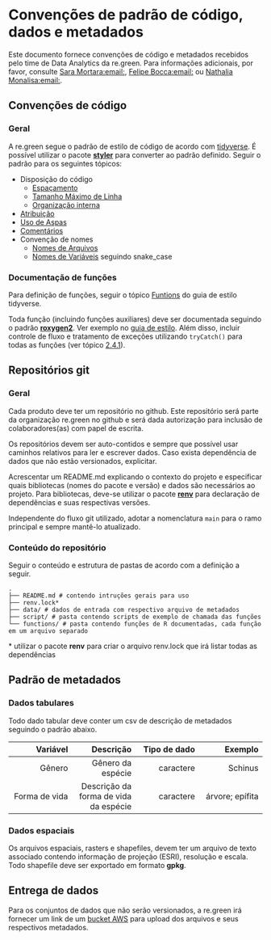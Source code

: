 # Convenções de padrão de código, dados e metadados


Este documento fornece convenções de código e metadados recebidos pelo time de Data Analytics da re.green. Para informações adicionais, por favor, consulte [Sara Mortara:email:](sara.mortara@re.green), [Felipe Bocca:email:](felipe.bocca@re.green) ou [Nathalia Monalisa:email:](nathalia.monalisa@re.green).

## Convenções de código

### Geral 

A re.green segue o padrão de estilo de código 
de acordo com [tidyverse](https://style.tidyverse.org). É possível utilizar o pacote [**styler**](https://cran.r-project.org/web/packages/styler/vignettes/introducing_styler.html) para converter ao padrão definido. Seguir o padrão para os seguintes tópicos:

- Disposição do código
    - [Espaçamento](https://style.tidyverse.org/syntax.html#spacing)
    - [Tamanho Máximo de Linha](https://style.tidyverse.org/syntax.html#long-lines)
    - [Organização interna](https://style.tidyverse.org/files.html#internal-structure)
- [Atribuição](https://style.tidyverse.org/syntax.html#assignment)
- [Uso de Aspas](https://style.tidyverse.org/syntax.html#character-vectors)
- [Comentários](https://style.tidyverse.org/syntax.html#comments)
- Convenção de nomes
    - [Nomes de Arquivos](https://style.tidyverse.org/files.html#names)
    - [Nomes de Variáveis](https://style.tidyverse.org/syntax.html#object-names) seguindo snake_case

### Documentação de funções

Para definição de funções, seguir o tópico [Funtions](https://style.tidyverse.org/functions.html) do guia de estilo tidyverse. 

Toda função (incluindo funções auxiliares) deve ser documentada seguindo o padrão [**roxygen2**](https://cran.r-project.org/web/packages/roxygen2/vignettes/roxygen2.html). Ver exemplo no [guia de estilo](https://style.tidyverse.org/documentation.html). Além disso, incluir controle de fluxo e tratamento de exceções utilizando `tryCatch()` para todas as funções (ver tópico [2.4.1](https://style.tidyverse.org/syntax.html#indenting)).



## Repositórios git

### Geral

Cada produto deve ter um repositório no github. Este repositório será parte da organização re.green no github e será dada autorização para inclusão de colaboradores(as) com papel de escrita.

Os repositórios devem ser auto-contidos e sempre que possível usar caminhos relativos para ler e escrever dados. Caso exista dependência de dados que não estão versionados, explicitar.

Acrescentar um README.md explicando o contexto do projeto e especificar quais bibliotecas (nomes do pacote e versão) e dados são necessários ao projeto. Para bibliotecas, deve-se utilizar o pacote [**renv**](https://rstudio.github.io/renv/articles/renv.html) para declaração de dependências e suas respectivas versões.

Independente do fluxo git utilizado, adotar a nomenclatura `main` para o ramo principal e sempre mantê-lo atualizado.

### Conteúdo do repositório

Seguir o conteúdo e estrutura de pastas de acordo com a definição a seguir. 

    .
    ├── README.md # contendo intruções gerais para uso 
    ├── renv.lock*
    ├── data/ # dados de entrada com respectivo arquivo de metadados
    ├── script/ # pasta contendo scripts de exemplo de chamada das funções
    └── functions/ # pasta contendo funções de R documentadas, cada função em um arquivo separado

\* utilizar o pacote **renv** para criar o arquivo renv.lock que irá listar todas as dependências



## Padrão de metadados

### Dados tabulares

Todo dado tabular deve conter um csv de descrição de metadados seguindo o padrão abaixo.

Variável | Descrição | Tipo de dado | Exemplo
--------:|--------:| --------:|--------:
Gênero| Gênero da espécie | caractere | Schinus
Forma de vida | Descrição da forma de vida da espécie | caractere | árvore; epífita 

### Dados espaciais

Os arquivos espaciais, rasters e shapefiles, devem ter um arquivo de texto associado contendo informação de projeção (ESRI), resolução e escala. Todo shapefile deve ser exportado em formato **gpkg**.


## Entrega de dados

Para os conjuntos de dados que não serão versionados, a re.green irá fornecer um link de um [bucket AWS](https://aws.amazon.com/pt/s3/) para upload dos arquivos e seus respectivos metadados. 

